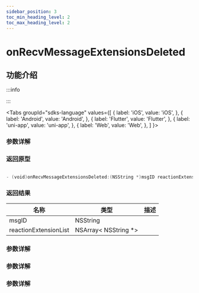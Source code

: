 ```yaml
---
sidebar_position: 3
toc_min_heading_level: 2
toc_max_heading_level: 2
---
```


# onRecvMessageExtensionsDeleted

## 功能介绍

:::info

:::

<Tabs
groupId="sdks-language"
values={[
{ label: 'iOS', value: 'iOS', },
{ label: 'Android', value: 'Android', },
{ label: 'Flutter', value: 'Flutter', },
{ label: 'uni-app', value: 'uni-app', },
{ label: 'Web', value: 'Web', },
]
}>

<TabItem value="Flutter">

### 参数详解

</TabItem>

<TabItem value="iOS">

### 返回原型

```swift showLineNumbers

- (void)onRecvMessageExtensionsDeleted:(NSString *)msgID reactionExtensionList:(NSArray<NSString *> *)reactionExtensionList;

```

### 返回结果

| 名称                  | 类型                  | 描述 |
| --------------------- | --------------------- | ---- |
| msgID                 | NSString              |      |
| reactionExtensionList | NSArray< NSString \*> |      |

</TabItem>

<TabItem value="Android">

### 参数详解

</TabItem>

<TabItem value="Web">

### 参数详解

</TabItem>

<TabItem value="uni-app">

### 参数详解

</TabItem>

</Tabs>
